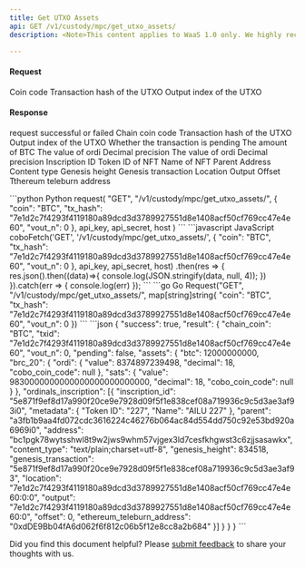 ```yaml
---
title: Get UTXO Assets
api: GET /v1/custody/mpc/get_utxo_assets/ 
description: <Note>This content applies to WaaS 1.0 only. We highly recommend that you upgrade to [WaaS 2.0](https://www.cobo.com/developers/v2/guides/overview/introduction).</Note> This endpoint returns a JSON response containing the asset information within the given UTXO. These assets include BRC-20, BRC-420, and NFTs, among others.

---
```

#### Request
<ParamField query="coin" type="String" required>Coin code</ParamField>
<ParamField query="tx_hash" type="String" required>Transaction hash of the UTXO</ParamField>
<ParamField query="vout_n" type="Int" required>Output index of the UTXO</ParamField>

#### Response
<ResponseField name="success" type="bool">request successful or failed</ResponseField>
<ResponseField name="result" type="object">
  <Expandable title="object">
    <ResponseField name="chain_coin" type="String" >Chain coin code</ResponseField>
    <ResponseField name="txid" type="String" >Transaction hash of the UTXO</ResponseField>
    <ResponseField name="vout_n" type="Int" >Output index of the UTXO</ResponseField>
    <ResponseField name="pending" type="Bool" >Whether the transaction is pending</ResponseField>
    <ResponseField name="assets" type="object">
      <Expandable title="object">
        <ResponseField name="btc" type="Int" >The amount of BTC</ResponseField>
        <ResponseField name="brc-20" type="object">
          <Expandable title="object">
            <ResponseField name="ordi" type="object">
              <Expandable title="object">
                <ResponseField name="value" type="Int" >The value of ordi</ResponseField>
                <ResponseField name="decimal" type="Int" >Decimal precision</ResponseField>
              </Expandable>
            </ResponseField>
            <ResponseField name="sats" type="object">
              <Expandable title="object">
                <ResponseField name="value" type="Int" >The value of ordi</ResponseField>
                <ResponseField name="decimal" type="Int" >Decimal precision</ResponseField>
              </Expandable>
            </ResponseField>
          </Expandable>
        </ResponseField>
        <ResponseField name="ordinals-inscription" type="object[]">
          <Expandable title="object">
            <ResponseField name="inscription_id" type="String" >Inscription ID</ResponseField>
            <ResponseField name="metadata" type="object">
              <Expandable title="object">
                <ResponseField name="Token ID" type="String" >Token ID of NFT</ResponseField>
                <ResponseField name="Name" type="String" >Name of NFT</ResponseField>
              </Expandable>
            </ResponseField>
            <ResponseField name="parent" type="String" >Parent</ResponseField>
            <ResponseField name="address" type="String" >Address</ResponseField>
            <ResponseField name="content_type" type="String" >Content type</ResponseField>
            <ResponseField name="genesis_height" type="String" >Genesis height</ResponseField>
            <ResponseField name="genesis_transaction" type="String" >Genesis transaction</ResponseField>
            <ResponseField name="location" type="String" >Location</ResponseField>
            <ResponseField name="output" type="String" >Output</ResponseField>
            <ResponseField name="offset" type="String" >Offset</ResponseField>
            <ResponseField name="ethereum_teleburn_address" type="String" >Tthereum teleburn address</ResponseField>
          </Expandable>
        </ResponseField>
      </Expandable>
    </ResponseField>
  </Expandable>
</ResponseField>


<RequestExample>
```python Python
request(
    "GET",
    "/v1/custody/mpc/get_utxo_assets/",
    {
        "coin": "BTC",
        "tx_hash": "7e1d2c7f4293f4119180a89dcd3d3789927551d8e1408acf50cf769cc47e4e60",
        "vout_n": 0
    },
    api_key, api_secret, host
)
```
```javascript JavaScript
coboFetch('GET', '/v1/custody/mpc/get_utxo_assets/', {
    "coin": "BTC",
    "tx_hash": "7e1d2c7f4293f4119180a89dcd3d3789927551d8e1408acf50cf769cc47e4e60",
    "vout_n": 0
}, api_key, api_secret, host)
    .then(res => {
        res.json().then((data)=>{
            console.log(JSON.stringify(data, null, 4));
        })
    }).catch(err => {
        console.log(err)
    });
```
```go Go
Request("GET", "/v1/custody/mpc/get_utxo_assets/", map[string]string{
    "coin": "BTC",
    "tx_hash": "7e1d2c7f4293f4119180a89dcd3d3789927551d8e1408acf50cf769cc47e4e60",
    "vout_n": 0
})
```
</RequestExample>

<ResponseExample>
```json
{
  "success": true,
  "result": {
    "chain_coin": "BTC",
    "txid": "7e1d2c7f4293f4119180a89dcd3d3789927551d8e1408acf50cf769cc47e4e60",
    "vout_n": 0,
    "pending": false,
    "assets": {
      "btc": 12000000000,
      "brc_20": {
        "ordi": {
          "value": 8374897239498,
          "decimal": 18,
          "cobo_coin_code": null
        },
        "sats": {
          "value": 9830000000000000000000000000,
          "decimal": 18,
          "cobo_coin_code": null
        }
      },
      "ordinals_inscription": [{
        "inscription_id": "5e871f9ef8d17a990f20ce9e7928d09f5f1e838cef08a719936c9c5d3ae3af93i0",
        "metadata": {
          "Token ID": "227",
          "Name": "AILU 227"
        },
        "parent": "a3fb1b9aa4fd072cdc3616224c46276b064ac84d554dd750c92e53bd920a6969i0",
        "address": "bc1pgk78wytsshwl8t9w2jws9whm57vjgex3ld7cesfkhgwst3c6zjjsasawkx",
        "content_type": "text/plain;charset=utf-8",
        "genesis_height": 834518,
        "genesis_transaction": "5e871f9ef8d17a990f20ce9e7928d09f5f1e838cef08a719936c9c5d3ae3af93",
        "location": "7e1d2c7f4293f4119180a89dcd3d3789927551d8e1408acf50cf769cc47e4e60:0:0",
        "output": "7e1d2c7f4293f4119180a89dcd3d3789927551d8e1408acf50cf769cc47e4e60:0",
        "offset": 0,
        "ethereum_teleburn_address": "0xdDE9Bb04fA6d062f6f812c06b5f12e8cc8a2b684"
      }]
    }
  }
}
```
</ResponseExample>

<Tip>Did you find this document helpful? Please [submit feedback](https://forms.zohopublic.com/cobo/form/DocumentFeedbackForm/formperma/QvLOhxJv1_JMsJ-1dleZ8Itb_7rzN-LtgvsDdxosoVI) to share your thoughts with us.</Tip>